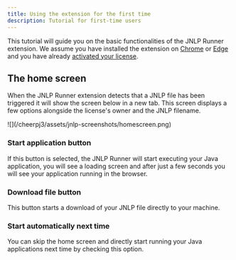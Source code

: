 ```yaml
---
title: Using the extension for the first time
description: Tutorial for first-time users
---
```


This tutorial will guide you on the basic functionalities of the JNLP Runner extension. We assume you have installed the extension on [Chrome](/cheerpj-jnlp-runner/getting-started/install-chrome) or [Edge](/cheerpj-jnlp-runner/getting-started/install-edge) and you have already [activated your license](/cheerpj-jnlp-runner/getting-started/licensing).

## The home screen

When the JNLP Runner extension detects that a JNLP file has been triggered it will show the screen below in a new tab. This screen displays a few options alongside the license's owner and the JNLP filename.

<div class="mx-24">![](/cheerpj3/assets/jnlp-screenshots/homescreen.png)</div>

### Start application button

If this button is selected, the JNLP Runner will start executing your Java application, you will see a loading screen and after just a few seconds you will see your application running in the browser.

### Download file button

This button starts a download of your JNLP file directly to your machine.

### Start automatically next time

You can skip the home screen and directly start running your Java applications next time by checking this option.
